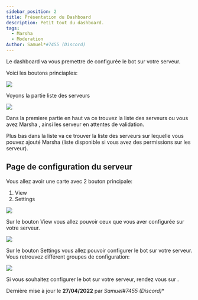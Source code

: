 ```yaml
---
sidebar_position: 2
title: Présentation du Dashboard
description: Petit tout du dashboard.
tags:
  - Marsha
  - Moderation
Author: Samuel*#7455 (Discord)
---
```


Le dashboard va vous premettre de configurée le bot sur votre serveur.

Voici les boutons princiaples: 

![](https://media.tutorapide.xyz/fghs43unexuz.png)

Voyons la partie liste des serveurs

![](https://media.tutorapide.xyz/ez1khvr0txkh.png)


Dans la premiere partie en haut va ce trouvez la liste des serveurs ou vous avez Marsha , ainsi les serveur en attentes de validation.

Plus bas dans la liste va ce trouver la liste des serveurs sur lequelle vous pouvez ajouté Marsha (liste disponible si vous avez des permissions sur les serveur).


## Page de configuration du serveur

Vous allez avoir une carte avec 2 bouton principale:

1. View 
2. Settings

![](https://media.tutorapide.xyz/026y0t5gtj5h.png)

Sur le bouton View vous allez pouvoir ceux que vous aver configurée sur votre serveur.

![](https://media.tutorapide.xyz/0lphbwzksnp1.png)


Sur le bouton Settings vous allez pouvoir configurer le bot sur votre serveur. Vous retrouvez différent groupes de configuration:

![](https://media.tutorapide.xyz/6j94xue8w9if.png)

Si vous souhaitez configurer le bot sur votre serveur, rendez vous sur .


Dernière mise à jour le **27/04/2022** par **Samuel*#7455 (Discord)**
